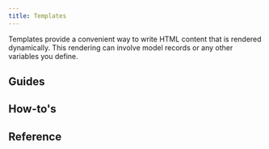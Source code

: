 ```yaml
---
title: Templates
---
```



Templates provide a convenient way to write HTML content that is rendered dynamically. This rendering can involve model records or any other variables you define.

## Guides

<div className="row">
  <article key="introduction" className="col col--6">
    <DocCard item={{type: "link", href: "./templates/introduction", label: "Introduction", docId: "templates/introduction" }} />
  </article>
</div>

## How-to's

<div className="row">
  <article key="create-custom-filters" className="col col--6">
    <DocCard item={{type: "link", href: "./templates/how-to/create-custom-filters", label: "Create custom template filters", docId: "templates/how-to/create-custom-filters" }} />
  </article>
  <article key="create-custom-tags" className="col col--6">
    <DocCard item={{type: "link", href: "./templates/how-to/create-custom-tags", label: "Create custom template tags", docId: "templates/how-to/create-custom-tags" }} />
  </article>
</div>

## Reference

<div className="row">
  <article key="filters" className="col col--6">
    <DocCard item={{type: "link", href: "./templates/reference/filters", label: "Template filters", docId: "templates/reference/filters" }} />
  </article>
  <article key="tags" className="col col--6">
    <DocCard item={{type: "link", href: "./templates/reference/tags", label: "Template tags", docId: "templates/reference/tags" }} />
  </article>
</div>
